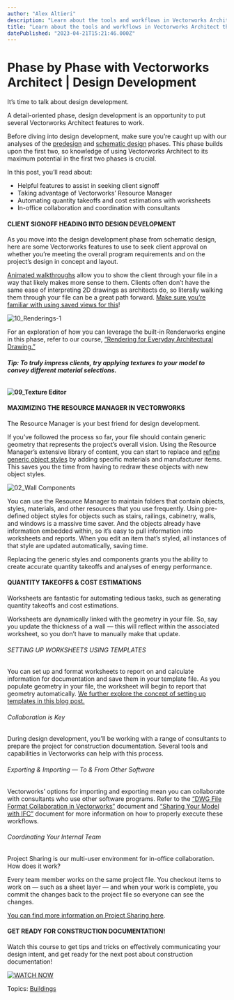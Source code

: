 ```yaml
---
author: "Alex Altieri"
description: "Learn about the tools and workflows in Vectorworks Architect that are tailor made for the design development phase of a building project."
title: "Learn about the tools and workflows in Vectorworks Architect that are tailor made for the design development phase of a building project." 
datePublished: "2023-04-21T15:21:46.000Z"
---
```

# Phase by Phase with Vectorworks Architect | Design Development

It’s time to talk about design development.

A detail-oriented phase, design development is an opportunity to put several Vectorworks Architect features to work.

Before diving into design development, make sure you’re caught up with our analyses of the [predesign](../../../net/vectorworks/blog/what-vectorworks-architect-does-for-you-in-predesign.html) and [schematic design](../../../net/vectorworks/blog/tips-tricks-for-schematic-design-with-vectorworks-architect.html) phases. This phase builds upon the first two, so knowledge of using Vectorworks Architect to its maximum potential in the first two phases is crucial.

In this post, you’ll read about:

* Helpful features to assist in seeking client signoff
* Taking advantage of Vectorworks’ Resource Manager
* Automating quantity takeoffs and cost estimations with worksheets
* In-office collaboration and coordination with consultants

#### CLIENT SIGNOFF HEADING INTO DESIGN DEVELOPMENT

As you move into the design development phase from schematic design, here are some Vectorworks features to use to seek client approval on whether you’re meeting the overall program requirements and on the project’s design in concept and layout.

[Animated walkthroughs](https://university.vectorworks.net/course/view.php?id=202) allow you to show the client through your file in a way that likely makes more sense to them. Clients often don’t have the same ease of interpreting 2D drawings as architects do, so literally walking them through your file can be a great path forward. [Make sure you’re familiar with using saved views for this](../../../net/vectorworks/blog/the-1-key-to-seamless-file-navigation.html)!

![10_Renderings-1](https://blog.vectorworks.net/hs-fs/hubfs/Blog%20Images/2023%20Blog%20Images/4_Design%20Development/10_Renderings-1.png?width=700&height=500&name=10_Renderings-1.png)

For an exploration of how you can leverage the built-in Renderworks engine in this phase, refer to our course, [“Rendering for Everyday Architectural Drawing.”](https://university.vectorworks.net/course/view.php?id=298)

###### **Tip: To truly impress clients, try applying textures to your model to convey different material selections.**

**![09_Texture Editor](https://blog.vectorworks.net/hs-fs/hubfs/Blog%20Images/2023%20Blog%20Images/4_Design%20Development/09_Texture%20Editor.png?width=957&height=500&name=09_Texture%20Editor.png)**

#### MAXIMIZING THE RESOURCE MANAGER IN VECTORWORKS

The Resource Manager is your best friend for design development.

If you’ve followed the process so far, your file should contain generic geometry that represents the project’s overall vision. Using the Resource Manager’s extensive library of content, you can start to replace and [refine generic object styles](https://university.vectorworks.net/course/view.php?id=224) by adding specific materials and manufacturer items. This saves you the time from having to redraw these objects with new object styles.

![02_Wall Components](https://blog.vectorworks.net/hs-fs/hubfs/Blog%20Images/2023%20Blog%20Images/4_Design%20Development/02_Wall%20Components.png?width=956&height=500&name=02_Wall%20Components.png)

You can use the Resource Manager to maintain folders that contain objects, styles, materials, and other resources that you use frequently. Using pre-defined object styles for objects such as stairs, railings, cabinetry, walls, and windows is a massive time saver. And the objects already have information embedded within, so it’s easy to pull information into worksheets and reports. When you edit an item that’s styled, all instances of that style are updated automatically, saving time.

Replacing the generic styles and components grants you the ability to create accurate quantity takeoffs and analyses of energy performance.

#### QUANTITY TAKEOFFS & COST ESTIMATIONS 

Worksheets are fantastic for automating tedious tasks, such as generating quantity takeoffs and cost estimations.

Worksheets are dynamically linked with the geometry in your file. So, say you update the thickness of a wall — this will reflect within the associated worksheet, so you don’t have to manually make that update.

###### SETTING UP WORKSHEETS USING TEMPLATES

You can set up and format worksheets to report on and calculate information for documentation and save them in your template file. As you populate geometry in your file, the worksheet will begin to report that geometry automatically. [We further explore the concept of setting up templates in this blog post.](../../../net/vectorworks/blog/a-template-file-crash-course-vectorworks.html)

###### Collaboration is Key

During design development, you’ll be working with a range of consultants to prepare the project for construction documentation. Several tools and capabilities in Vectorworks can help with this process.

###### Exporting & Importing — To & From Other Software

Vectorworks’ options for importing and exporting mean you can collaborate with consultants who use other software programs. Refer to the [“DWG File Format Collaboration in Vectorworks”](https://university.vectorworks.net/course/view.php?id=290) document and [“Sharing Your Model with IFC”](https://university.vectorworks.net/course/view.php?id=2115) document for more information on how to properly execute these workflows.

###### Coordinating Your Internal Team

Project Sharing is our multi-user environment for in-office collaboration. How does it work?

Every team member works on the same project file. You checkout items to work on — such as a sheet layer — and when your work is complete, you commit the changes back to the project file so everyone can see the changes.

[You can find more information on Project Sharing here](../../../net/vectorworks/blog/an-overview-of-project-sharing-in-vectorworks-software.html).

#### GET READY FOR CONSTRUCTION DOCUMENTATION!

Watch this course to get tips and tricks on effectively communicating your design intent, and get ready for the next post about construction documentation!

[![WATCH NOW](https://no-cache.hubspot.com/cta/default/3018241/46f70bef-3745-4b65-8f79-da3714afce04.png)](https://cta-redirect.hubspot.com/cta/redirect/3018241/46f70bef-3745-4b65-8f79-da3714afce04) 

 Topics: [Buildings](https://blog.vectorworks.net/topic/buildings) 

 